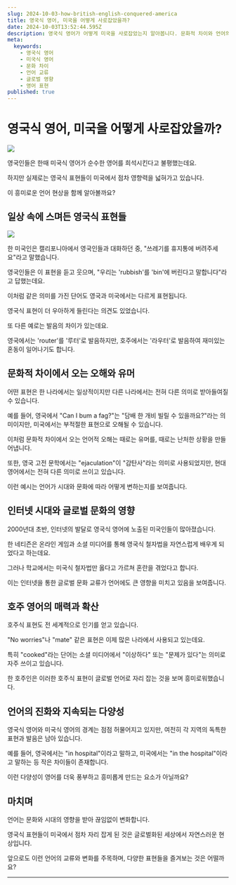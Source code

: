 ```yaml
---
slug: 2024-10-03-how-british-english-conquered-america
title: 영국식 영어, 미국을 어떻게 사로잡았을까?
date: 2024-10-03T13:52:44.595Z
description: 영국식 영어가 어떻게 미국을 사로잡았는지 알아봅니다. 문화적 차이와 언어의 교류로 인한 흥미로운 변화를 소개합니다.
meta:
  keywords:
    - 영국식 영어
    - 미국식 영어
    - 문화 차이
    - 언어 교류
    - 글로벌 영향
    - 영어 표현
published: true
---
```


# 영국식 영어, 미국을 어떻게 사로잡았을까?

![](https://blogger.googleusercontent.com/img/a/AVvXsEiejNyyP0PHlyjmz861cqDWzsj3Xo-XD7LS4vFqMyy16TWTD8Eh4Vz-uichq2lzrTZX2_VJC6HCSGq1Or5aw4QDMW_7SG2oxEHqQp-8EbpjaUrQTwtKvjwh22t0sjfNirmoN9dDAK987F5sbcPkVhVXFkJFGyhpig0QN-VxYdCLGgJe8od_4uTf_tW_acw)

영국인들은 한때 미국식 영어가 순수한 영어를 희석시킨다고 불평했는데요.

하지만 실제로는 영국식 표현들이 미국에서 점차 영향력을 넓혀가고 있습니다.

이 흥미로운 언어 현상을 함께 알아볼까요?

## 일상 속에 스며든 영국식 표현들

![](https://blogger.googleusercontent.com/img/a/AVvXsEjm73GO9PR6HTq5PDB6FlRNJYerhO4WlDv7ip6HelsNWQMofILlZNvydd4rOhlQSHXbDcC2Y4oUHW_xGcCzX5-mVPexN-UPb3t_kSBlcWWzOHW7YrzBYnBLm1xpPAolYMsQ8GNQTbUSYm6jMV-QU_Mmsxa5x6xJCFUQgFs_bmumZpWoDbdkP0Jej0YG-W0)

한 미국인은 캘리포니아에서 영국인들과 대화하던 중, "쓰레기를 휴지통에 버려주세요"라고 말했습니다.

영국인들은 이 표현을 듣고 웃으며, "우리는 'rubbish'를 'bin'에 버린다고 말합니다"라고 답했는데요.

이처럼 같은 의미를 가진 단어도 영국과 미국에서는 다르게 표현됩니다.

영국식 표현이 더 우아하게 들린다는 의견도 있었습니다.

또 다른 예로는 발음의 차이가 있는데요.

영국에서는 'router'를 '루터'로 발음하지만, 호주에서는 '라우터'로 발음하여 재미있는 혼동이 일어나기도 합니다.

## 문화적 차이에서 오는 오해와 유머

어떤 표현은 한 나라에서는 일상적이지만 다른 나라에서는 전혀 다른 의미로 받아들여질 수 있습니다.

예를 들어, 영국에서 "Can I bum a fag?"는 "담배 한 개비 빌릴 수 있을까요?"라는 의미이지만, 미국에서는 부적절한 표현으로 오해될 수 있습니다.

이처럼 문화적 차이에서 오는 언어적 오해는 때로는 유머를, 때로는 난처한 상황을 만들어냅니다.

또한, 영국 고전 문학에서는 "ejaculation"이 "감탄사"라는 의미로 사용되었지만, 현대 영어에서는 전혀 다른 의미로 쓰이고 있습니다.

이런 예시는 언어가 시대와 문화에 따라 어떻게 변하는지를 보여줍니다.

## 인터넷 시대와 글로벌 문화의 영향

2000년대 초반, 인터넷의 발달로 영국식 영어에 노출된 미국인들이 많아졌습니다.

한 네티즌은 온라인 게임과 소셜 미디어를 통해 영국식 철자법을 자연스럽게 배우게 되었다고 하는데요.

그러나 학교에서는 미국식 철자법만 옳다고 가르쳐 혼란을 겪었다고 합니다.

이는 인터넷을 통한 글로벌 문화 교류가 언어에도 큰 영향을 미치고 있음을 보여줍니다.

## 호주 영어의 매력과 확산

호주식 표현도 전 세계적으로 인기를 얻고 있습니다.

"No worries"나 "mate" 같은 표현은 이제 많은 나라에서 사용되고 있는데요.

특히 "cooked"라는 단어는 소셜 미디어에서 "이상하다" 또는 "문제가 있다"는 의미로 자주 쓰이고 있습니다.

한 호주인은 이러한 호주식 표현이 글로벌 언어로 자리 잡는 것을 보며 흥미로워했습니다.

## 언어의 진화와 지속되는 다양성

영국식 영어와 미국식 영어의 경계는 점점 허물어지고 있지만, 여전히 각 지역의 독특한 표현과 발음은 남아 있습니다.

예를 들어, 영국에서는 "in hospital"이라고 말하고, 미국에서는 "in the hospital"이라고 말하는 등 작은 차이들이 존재합니다.

이런 다양성이 영어를 더욱 풍부하고 흥미롭게 만드는 요소가 아닐까요?

## 마치며

언어는 문화와 시대의 영향을 받아 끊임없이 변화합니다.

영국식 표현들이 미국에서 점차 자리 잡게 된 것은 글로벌화된 세상에서 자연스러운 현상입니다.

앞으로도 이런 언어의 교류와 변화를 주목하며, 다양한 표현들을 즐겨보는 것은 어떨까요?

---
